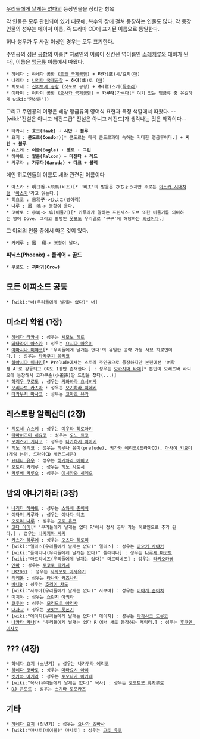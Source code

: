 [[우리들에게 날개는 없다]]의 등장인물을 정리한 항목

각 인물은 모두 관련되어 있기 때문에, 복수의 장에 걸쳐 등장하는 인물도 많다. 각 등장인물의 성우는 메이저 이름, 즉 드라마 CD에 표기된 이름으로 통일한다.

허나 성우가 두 사람 이상인 경우는 모두 표기한다.

주인공의 성은 [[공항]]의 이름[* 히로인의 이름이 신칸센 역이름인 [[소레치루]]와 대비가 된다], 이름은 [[맹금류]] 이름에서 따왔다.

 * 하네다 : 하네다 공항 ([[도쿄 국제공항]]) + '''타카'''(鷹)시/요지([[매]])
 * 나리타 : [[나리타 국제공항]] + '''하야'''(隼)토 ([[매]])
 * 치토세 : [[신치토세 공항]] (삿포로 공항) + '''슈'''(鷲)스케([[독수리]])
 * 이타미 : 이타미 공항 ([[오사카 국제공항]]) + '''카루라'''([[가루다]][* 여기 있는 맹금류 중 유일하게 wiki:"환상종"])

그리고 주인공의 이명은 해당 맹금류의 영어식 표현과 특정 색깔에서 따왔다.
--[wiki:"전설은 아니고 레전드급" 전설은 아니고 레전드]가 생각나는 것은 착각이다--
 * 타카시 : '''호크(Hawk)''' + '''시안''' + '''블루'''
 * 요지 : '''콘도르(Condor)'''[* 콘도르는 매목 콘도르과에 속하는 거대한 맹금류이다.] + '''시안''' + '''블루'''
 * 슈스케 : '''이글(Eagle)''' + '''옐로''' + '''그린'''
 * 하야토 : '''팔콘(Falcon)''' + '''마젠타''' + '''레드'''
 * 카루라 : '''가루다(Garuda)''' + '''다크''' + '''블랙'''

메인 히로인들의 이름도 새와 관련된 이름이다

 * 아스카 : 明日香->飛鳥(비조)[* '비조'의 발음은 ひちょう지만 주로는 [[아스카 시대]]처럼 '[[아스카]]'라고 읽는다.]
 * 히요코 : 日和子->ひよこ(병아리)
 * 나루 : 鳳　鳴-> 봉황이 울다.
 * 코바토 : 小鳩-> 鳩(비둘기)[* 카루라가 말하는 프린세스·도브 또한 비둘기를 의미하는 영어 Dove. 그리고 별명인 [[폿포]]도 우리말로 '구구'에 해당하는 [[의성어]]다.]

그 이외의 인물 중에서 따온 것이 있다.

 * 카케루 : 鳳  翔-> 봉황이 날다. 
'''피닉스(Phoenix)''' + '''플레어''' + '''골드'''
 * 쿠로도 : '''까마귀(Crow)'''

== 모든 에피소드 공통 ==
 * [wiki:"너(우리들에게 날개는 없다)" 너]

== 미소라 학원 (1장) ==
 * [[하네다 타카시]] : 성우는 [[시모노 히로]]
 * [[와타라이 아스카]] : 성우는 [[요시다 마유미]]
 * [[야마시나 미야코]][* '우리들에게 날개는 없다'의 유일한 공략 가능 서브 히로인이다.] : 성우는 [[타카구치 유키코]]
 * [[하야시다 미사키]][* Prelude에서는 스토리 주인공으로 등장하지만 본편에선 '여학생 A'로 강등되고 CG도 1장만 존재한다.] : 성우는 [[오카지마 타에]][* 본인이 오레츠바 라디오에 등장해서 코쟈쿠손(小雀孫)땅 드립을 쳤다(...)]
 * [[하리우 쿠로도]] : 성우는 [[카와하라 요시히사]]
 * [[모리사토 카즈마]] : 성우는 [[오기하라 히데키]]
 * [[타카우치 마사코]] : 성우는 [[코마츠 유카]]

== 레스토랑 알렉산더 (2장) ==
 * [[치토세 슈스케]] : 성우는 [[미우라 히로아키]]
 * [[타마이즈미 히요코]] : 성우는 [[오노 료코]]
 * [[모치즈키 키나코]] : 성우는 [[타카하시 치아키]]
 * [[히노 에리코]] : 성우는 [[하루나 유미]](prelude), [[키가와 에리코]](드라마CD), [[아사이 키요미]](게임 본편, 드라마CD 세컨드시즌)
 * [[요네다 유우]] : 성우는 [[하기와라 에미코]]
 * [[오토리 카케루]] : 성우는 [[히노 사토시]]
 * [[카루베 카루오]] : 성우는 [[이시카와 히데오]]

== 밤의 야나기하라 (3장) ==
 * [[나리타 하야토]] : 성우는 [[스와베 준이치]]
 * [[이타미 카루라]] : 성우는 [[이나다 테츠]]
 * [[오토리 나루]] : 성우는 [[고토 유코]]
 * [[코다 아이]][* '우리들에게 날개는 없다 R'에서 정식 공략 가능 히로인으로 추가 된다.] : 성우는 [[나카지마 사키]]
 * [[카스가 하루에]] : 성우는 [[오츠다 히로미]]
 * [wiki:"앨리스(우리들에게 날개는 없다)" 앨리스] : 성우는 [[아오키 사야카]]
 * [wiki:"플래티나(우리들에게 날개는 없다)" 플래티나] : 성우는 [[나루세 마코토]]
 * [wiki:"마르티네즈(우리들에게 날개는 없다)" 마르티네즈] : 성우는 [[타키오카빵]]
 * [[멘마]] : 성우는 [[토코로 타카시]]
 * [[LR2001]] : 성우는 [[사사모토 마사유키]]
 * [[티케돈]] : 성우는 [[타나카 카즈나리]]
 * [[바니D]] : 성우는 [[호리이 챠도]]
 * [wiki:"사쿠야(우리들에게 날개는 없다)" 사쿠야] : 성우는 [[미야케 준이치]]
 * [[미치야]] : 성우는 [[쇼린지 아키라]]
 * [[쿄우야]] : 성우는 [[모리모토 아리사]]
 * [[대사교]] : 성우는 [[코맛초 롯폰기]]
 * [wiki:"에이지(우리들에게 날개는 없다)" 에이지] : 성우는 [[타가사코 도루코]]
 * [[나카타 카나]][* '우리들에게 날개는 없다 R'에서 새로 등장하는 캐릭터.] : 성우는 [[후쿠엔 미사토]]

== ??? (4장) ==
 * [[하네다 요지]] (소년기) : 성우는 [[나카무라 에리코]]
 * [[하네다 코바토]] : 성우는 [[마타요시 아이]]
 * [[킷카와 아키라]] : 성우는 [[토모나가 아카네]]
 * [wiki:"목사(우리들에게 날개는 없다)" 목사] : 성우는 [[오오토모 류자부로]]
 * [[DJ 콘도르]] : 성우는 [[스기타 토모카즈]]

== 기타 ==
 * [[하네다 요지]] (청년기) : 성우는 [[요나가 츠바사]]
 * [wiki:"마사토(네이블)" 마사토] : 성우는 [[고토 유코]]

